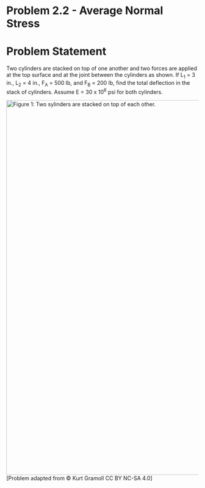 # Problem 2.2 - Average Normal Stress {.unnumbered}

# Problem Statement

Two cylinders are stacked on top of one another and two forces are applied at the top surface and at the joint between the cylinders as shown. If L<sub>1</sub> = 3 in., L<sub>2</sub> = 4 in., F<sub>A</sub> = 500 lb, and F<sub>B</sub> = 200 lb, find the total deflection in the stack of cylinders. Assume E = 30 x 10<sup>6</sup> psi for both cylinders.

![Figure 1: Two sylinders are stacked on top of each other.](images/139.png){fig-alt="Picture with two cylinders stacked on top of each other and two forces are applied at the top surface and at the joint between teh cylinders as shown." width="983"} \[Problem adapted from © Kurt Gramoll CC BY NC-SA 4.0\]
